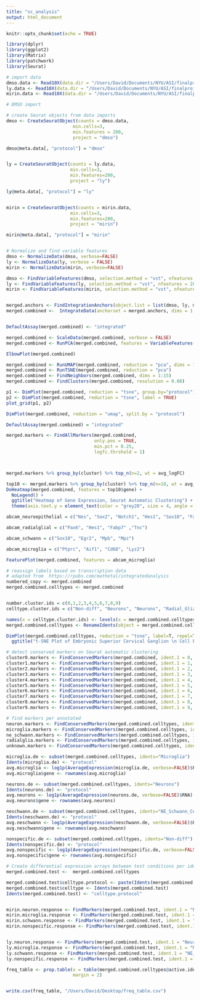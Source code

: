 ```yaml
---
title: "sc_analysis"
output: html_document
---
```


```r
knitr::opts_chunk$set(echo = TRUE)
```


```r

library(dplyr)
library(ggplot2)
library(Matrix)
library(patchwork)
library(Seurat)

```



```r

# import data
dmso.data <- Read10X(data.dir = "/Users/David/Documents/NYU/ASI/finalproject/output/cellranger_count/dmso/filtered_feature_bc_matrix")
ly.data <- Read10X(data.dir = "/Users/David/Documents/NYU/ASI/finalproject/output/cellranger_count/LY/filtered_feature_bc_matrix")
mirin.data <- Read10X(data.dir = "/Users/David/Documents/NYU/ASI/finalproject/output/cellranger_count/Mirin/filtered_feature_bc_matrix")


```


```r
# DMSO import

# create Seurat objects from data imports
dmso <- CreateSeuratObject(counts = dmso.data,
                         min.cells=3,
                         min.features = 200,
                         project = "dmso")

dmso@meta.data[, "protocol"] = "dmso"


ly = CreateSeuratObject(counts = ly.data,
                        min.cells=3,
                        min.features=200,
                        project = "ly")

ly@meta.data[, "protocol"] = "ly"


mirin = CreateSeuratObject(counts = mirin.data,
                        min.cells=3,
                        min.features=200,
                        project = "mirin")

mirin@meta.data[, "protocol"] = "mirin"



```

```r

# Normalize and find variable features
dmso <- NormalizeData(dmso, verbose=FALSE)
ly <- NormalizeData(ly, verbose = FALSE)
mirin <- NormalizeData(mirin, verbose=FALSE)

dmso <- FindVariableFeatures(dmso, selection.method = "vst", nfeatures = 2000)
ly <- FindVariableFeatures(ly, selection.method = "vst", nfeatures = 2000)
mirin <- FindVariableFeatures(mirin, selection.method = "vst", nfeatures = 2000)



```

```r
merged.anchors <- FindIntegrationAnchors(object.list = list(dmso, ly, mirin), dims = 1:20)
merged.combined <-  IntegrateData(anchorset = merged.anchors, dims = 1:20)



```

```r
DefaultAssay(merged.combined) <- "integrated"

merged.combined <- ScaleData(merged.combined, verbose = FALSE)
merged.combined <- RunPCA(merged.combined, features = VariableFeatures(object = merged.combined), npcs = 30, verbose = FALSE)

ElbowPlot(merged.combined)

```



```r


merged.combined <- RunUMAP(merged.combined, reduction = "pca", dims = 1:15)
merged.combined <- RunTSNE(merged.combined, reduction = "pca")
merged.combined <- FindNeighbors(merged.combined, dims = 1:15)
merged.combined <- FindClusters(merged.combined, resolution = 0.08)

```






```r

p1 <- DimPlot(merged.combined, reduction = "tsne", group.by="protocol")
p2 <- DimPlot(merged.combined, reduction = "tsne", label = TRUE)
plot_grid(p1, p2)

```





```r

DimPlot(merged.combined, reduction = "umap", split.by = "protocol")

```








```r
DefaultAssay(merged.combined) = "integrated"

merged.markers <- FindAllMarkers(merged.combined,
                                 only.pos = TRUE,
                                 min.pct = 0.25, 
                                 logfc.thrshold = 1)



merged.markers %>% group_by(cluster) %>% top_n(n=2, wt = avg_logFC) 

top10 <- merged.markers %>% group_by(cluster) %>% top_n(n=10, wt = avg_logFC)
DoHeatmap(merged.combined, features = top10$gene) + 
  NoLegend() + 
  ggtitle("Heatmap of Gene Expression, Seurat Automatic Clustering") + 
  theme(axis.text.y = element_text(color = "grey20", size = 4, angle = 0, hjust = 1, vjust = 0, face = "plain"))


```




```r

abcam_neuroepithelial = c("Nes", "Sox2", "Notch1", "Hes1", "Sox10", "Fabp7", "Mog")

abcam_radialglial = c("Pax6", "Hes1", "Fabp7" ,"Tnc")

abcam_schwann = c("Sox10", "Egr2", "Mpb", "Mpz")

abcam_microglia = c("Ptprc", "Aif1", "Cd68", "Lyz2")

FeaturePlot(merged.combined, features = abcam_microglia)

```



```r
# reassign labels based on transcription data
# adapted from  https://rpubs.com/mathetal/integratedanalysis
numbered_copy <- merged.combined
merged.combined.celltypes <- merged.combined


number.cluster.ids = c(0,1,2,3,4,5,6,7,8,9)
celltype.cluster.ids = c("Non-diff", "Neurons", "Neurons", "Radial_Glial_Cells", "Neurons", "Neurons", "Neurons", "Microglia", "NE_Schwann_Cells", "Unknown")

names(x = celltype.cluster.ids) <- levels(x = merged.combined.celltypes)
merged.combined.celltypes <- RenameIdents(object = merged.combined.celltypes, celltype.cluster.ids)

DimPlot(merged.combined.celltypes, reduction = "tsne", label=T, repel=T) + 
  ggtitle("t-SNE Plot of Embryonic Superior Cervical Ganglion \n Cell Population Gene Expression with Cell Type Labeling")

```

```r
# detect conserved markers on Seurat automatic clustering
cluster0.markers <- FindConservedMarkers(merged.combined, ident.1 = 0, grouping = "protocol", logfc.threshold = 1, min_pct = 0.25)
cluster1.markers <- FindConservedMarkers(merged.combined, ident.1 = 1, grouping = "protocol", logfc.threshold = 1, min_pct = 0.25)
cluster2.markers <- FindConservedMarkers(merged.combined, ident.1 = 2, grouping = "protocol", logfc.threshold = 1, min_pct = 0.25)
cluster3.markers <- FindConservedMarkers(merged.combined, ident.1 = 3, grouping = "protocol", logfc.threshold = 1, min_pct = 0.25)
cluster4.markers <- FindConservedMarkers(merged.combined, ident.1 = 4, grouping = "protocol", logfc.threshold = 1, min_pct = 0.25)
cluster5.markers <- FindConservedMarkers(merged.combined, ident.1 = 5, grouping = "protocol", logfc.threshold = 1, min_pct = 0.25)
cluster6.markers <- FindConservedMarkers(merged.combined, ident.1 = 6, grouping = "protocol", logfc.threshold = 1, min_pct = 0.25)
cluster7.markers <- FindConservedMarkers(merged.combined, ident.1 = 7, grouping = "protocol", logfc.threshold = 1, min_pct = 0.25)
cluster8.markers <- FindConservedMarkers(merged.combined, ident.1 = 8, grouping = "protocol", logfc.threshold = 1, min_pct = 0.25)
cluster9.markers <- FindConservedMarkers(merged.combined, ident.1 = 9, grouping = "protocol", logfc.threshold = 1, min_pct = 0.25)

```



```r

# find markers per annotated 
neuron.markers <- FindConservedMarkers(merged.combined.celltypes, ident.1 = "Neurons", grouping = "protocol", logfc.threshold = 1, min_pct = 0.25)
microglia.markers <- FindConservedMarkers(merged.combined.celltypes, ident.1 = "Microglia", grouping = "protocol", logfc.threshold = 1, min_pct = 0.25)
ne_schwann.markers <- FindConservedMarkers(merged.combined.celltypes, ident.1 = "NE_Schwann_Cells", grouping = "protocol", logfc.threshold = 1, min_pct = 0.25)
radialglia.markers <- FindConservedMarkers(merged.combined.celltypes, ident.1 = "Radial_Glial_Cells", grouping = "protocol", logfc.threshold = 1, min_pct = 0.25)
unknown.markers <- FindConservedMarkers(merged.combined.celltypes, ident.1 = "Unknown", grouping = "protocol", logfc.threshold = 1, min_pct = 0.25)

```





```r

microglia.de <- subset(merged.combined.celltypes, idents="Microglia")
Idents(microglia.de) <- "protocol"
avg.microglia <- log1p(AverageExpression(microglia.de, verbose=FALSE)$RNA)
avg.microglia$gene <- rownames(avg.microglia)

neurons.de <- subset(merged.combined.celltypes, idents="Neurons")
Idents(neurons.de) <- "protocol"
avg.neurons <- log1p(AverageExpression(neurons.de, verbose=FALSE)$RNA)
avg.neurons$gene <- rownames(avg.neurons)

neschwann.de <- subset(merged.combined.celltypes, idents="NE_Schwann_Cells")
Idents(neschwann.de) <- "protocol"
avg.neschwann <- log1p(AverageExpression(neschwann.de, verbose=FALSE)$RNA)
avg.neschwann$gene <- rownames(avg.neschwann)

nonspecific.de <- subset(merged.combined.celltypes, idents="Non-diff")
Idents(nonspecific.de) <- "protocol"
avg.nonspecific <- log1p(AverageExpression(nonspecific.de, verbose=FALSE)$RNA)
avg.nonspecific$gene <- rownames(avg.nonspecific)


```



```r
# Create differential expression arrays between test conditions per identified cell type
merged.combined.test <-  merged.combined.celltypes

merged.combined.test$celltype.protocol <- paste(Idents(merged.combined.test), merged.combined.test$protocol, sep = "_")
merged.combined.test$celltype <- Idents(merged.combined.test)
Idents(merged.combined.test) <- "celltype.protocol"


mirin.neuron.response <- FindMarkers(merged.combined.test, ident.1 = "Neurons_dmso", ident.2 = "Neurons_mirin", verbose = FALSE)
mirin.microglia.response <- FindMarkers(merged.combined.test, ident.1 = "Microglia_dmso", ident.2 = "Microglia_mirin", verbose = FALSE)
mirin.schwann.response <- FindMarkers(merged.combined.test, ident.1 = "NE_Schwann_Cells_dmso", ident.2 = "NE_Schwann_Cells_mirin", verbose = FALSE)
mirin.nonspecific.response <- FindMarkers(merged.combined.test, ident.1 = "Non-diff_dmso", ident.2 = "Non-diff_mirin", verbose = FALSE)


ly.neuron.response <- FindMarkers(merged.combined.test, ident.1 = "Neurons_dmso", ident.2 = "Neurons_ly", verbose = FALSE)
ly.microglia.response <- FindMarkers(merged.combined.test, ident.1 = "Microglia_dmso", ident.2 = "Microglia_ly", verbose = FALSE)
ly.schwann.response <- FindMarkers(merged.combined.test, ident.1 = "NE_Schwann_Cells_dmso", ident.2 = "NE_Schwann_Cells_ly", verbose = FALSE)
ly.nonspecific.response <- FindMarkers(merged.combined.test, ident.1 = "Non-diff_dmso", ident.2 = "Non-diff_ly", verbose = FALSE)

```



```r

freq_table <- prop.table(x = table(merged.combined.celltypes@active.ident, merged.combined.celltypes@meta.data[, "protocol"]),
                         margin = 2)


write.csv(freq_table, "/Users/David/Desktop/freq_table.csv")

```



